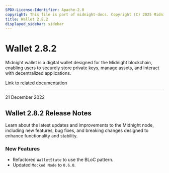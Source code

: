 ```yaml
---
SPDX-License-Identifier: Apache-2.0
copyright: This file is part of midnight-docs. Copyright (C) 2025 Midnight Foundation. Licensed under the Apache License, Version 2.0 (the "License"); You may not use this file except in compliance with the License. You may obtain a copy of the License at http://www.apache.org/licenses/LICENSE-2.0 Unless required by applicable law or agreed to in writing, software distributed under the License is distributed on an "AS IS" BASIS, WITHOUT WARRANTIES OR CONDITIONS OF ANY KIND, either express or implied. See the License for the specific language governing permissions and limitations under the License.
title: Wallet 2.8.2
displayed_sidebar: sidebar
---
```


# Wallet 2.8.2

Midnight wallet is a digital wallet designed for the Midnight blockchain, enabling users to securely store private keys, manage assets, and interact with decentralized applications.

[Link to related documentation](../../learn/introduction/wallets)


---

<div 
  style={{
    marginTop: '0',
    fontSize: '1rem',
    fontWeight: 'normal',
    marginBottom: '0.5rem'
  }}
>
  21 December 2022
</div>

## Wallet 2.8.2 Release Notes

Learn about the latest updates and improvements to the Midnight node, including new features, bug fixes, and breaking changes designed to enhance functionality and stability.

### New Features

- Refactored `WalletState` to use the BLoC pattern.
- Updated `Mocked Node` to `0.6.0`.
